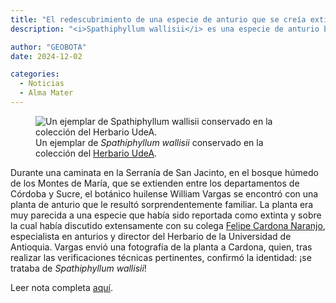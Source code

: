 ```yaml
---
title: "El redescubrimiento de una especie de anturio que se creía extinta"
description: "<i>Spathiphyllum wallisii</i> es una especie de anturio blanco nativo de Colombia que había sido encontrado por Gustav Wallis, recolector alemán de plantas que se internó en las montañas de los Andes cerca de 1872. Esta hierba tropical, reportada como desaparecida en su estado silvestre, fue redescubierta por dos botánicos colombianos, uno de ellos investigador de la Facultad de Ciencias Exactas y Naturales de la UdeA."

author: "GEOBOTA"
date: 2024-12-02

categories:
  - Noticias
  - Alma Mater
---
```


![Un ejemplar de *Spathiphyllum wallisii* conservado en la colección del [Herbario UdeA](/herbarium/).](image.jpeg){fig-align="center"}

Durante una caminata en la Serranía de San Jacinto, en el bosque húmedo de los Montes de María, que se extienden entre los departamentos de Córdoba y Sucre, el botánico huilense William Vargas se encontró con una planta de anturio que le resultó sorprendentemente familiar. La planta era muy parecida a una especie que había sido reportada como extinta y sobre la cual había discutido extensamente con su colega [Felipe Cardona Naranjo](/people/cardona-naranjo_felipe-alfonso/index.qmd), especialista en anturios y director del Herbario de la Universidad de Antioquia. Vargas envió una fotografía de la planta a Cardona, quien, tras realizar las verificaciones técnicas pertinentes, confirmó la identidad: ¡se trataba de *Spathiphyllum wallisii*! 

Leer nota completa [aquí](https://www.udea.edu.co/wps/portal/udea/web/inicio/udea-noticias/udea-noticia/!ut/p/z1/xVbbcpswEP2V5sGPROIiLn0jlDh2fcOxg80LI4EANQgRjO3YX1-YZKZNU9vtZGh50G3OnrO7rFhAAFYgKPCOpbhmosB5s18HemhajiLbGhxBXdOhrc80ZCh9dfEAgf8L4KuMoO25s8li6sy-DBUQnLZHEL3awxOPDf_M_gwgOO__AwhAEBV1WWdgXYqqxvk2prgH8ebtLhOcvqzb8VMhahYxvOnBSBQ1LVgsWtSP45JWTMQsEjjnmOOaVj24KXGdsTI75PmWS3uc52zDmFRibmhK60hCopzFYD3YB6sMknSSBT50xgvbtufyvH_0qO4_lTJ63DrG461_s03ChSTfxEmOUqYdbt0yGcbYW48O43s0Ge5D_GyKEFMeRqlb8f7ODY5TX0KjIxHjPvFazTJqFXUTU4uYiYQRxpKmECpZFiESJrFqWZpuQB2fT3abzeD8u_RbvdMM5p3yCph4yJUVB46mA9WFnjVBM7U_UDRDfcfwvuAuebFuojBO-aBCDfg7RvdgWYiKN1fg_i-TdHdRAX1Q4QK90Sl9X-mWXu6WXu2U3tQ_SN-gfWccekt33ij988_Bhei6LVyz28Kdat3S653Sa_CD9MNLnbBp9ezb01NgN_2wbWnPNVj934bYuJzmgrz8htgFUc0UBBVNaEWr623VHGd1XW4-92AP5tcJjigR4vE6ErwHf2eSiU0T01skKPlyueSmyqUVZANpPdzt94uEO8R8Mx3vUMrDsav-PNXmQc3Tq6vvCBUKng!!/).
